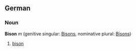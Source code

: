 ==German==
===Noun===
'''Bison''' ''m'' (genitive singular: [[Bisons]], nominative plural: [[Bisons]])
#[[bison]]